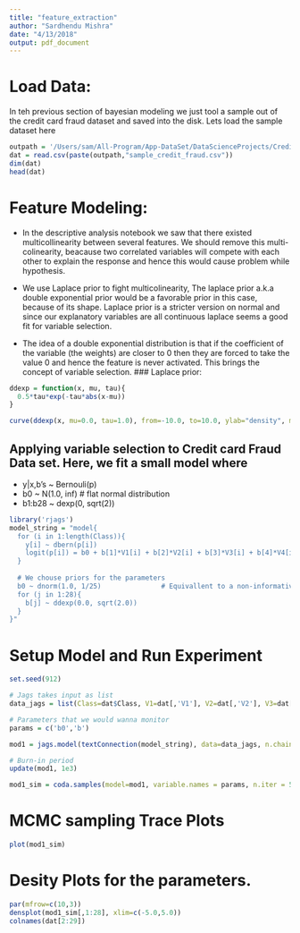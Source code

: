 ```yaml
---
title: "feature_extraction"
author: "Sardhendu Mishra"
date: "4/13/2018"
output: pdf_document
---
```



# Load Data:
In teh previous section of bayesian modeling we just tool a sample out of the credit card fraud dataset and saved into the disk. Lets load the sample dataset here
```r
outpath = '/Users/sam/All-Program/App-DataSet/DataScienceProjects/CreditCardFraud/'
dat = read.csv(paste(outpath,"sample_credit_fraud.csv"))
dim(dat)
head(dat)
```


# Feature Modeling:

* In the descriptive analysis notebook we saw that there existed multicollinearity between several features. We should remove this multi-colinearity, beacause two correlated variables will compete with each other to explain the response and hence this would cause problem while hypothesis.

* We use Laplace prior to fight multicolinearity, The laplace prior a.k.a double exponential prior would be a favorable prior in this case, because of its shape. Laplace prior is a stricter version on normal and since our explanatory variables are all continuous laplace seems a good fit for variable selection.

* The idea of a double exponential distribution is that if the coefficient of the variable (the weights) are closer to 0 then they are forced to take the value 0 and hence the feature is never activated. This brings the concept of variable selection.
### Laplace prior:
```r
ddexp = function(x, mu, tau){
  0.5*tau*exp(-tau*abs(x-mu))
}

curve(ddexp(x, mu=0.0, tau=1.0), from=-10.0, to=10.0, ylab="density", main='Double exponential distribution')
```


## Applying variable selection to Credit card Fraud Data set. Here, we fit a small model where 
* y|x,b's ~ Bernouli(p)
* b0 ~ N(1.0, inf) # flat normal distribution
* b1:b28 ~ dexp(0, sqrt(2))
```r
library('rjags')
model_string = "model{
  for (i in 1:length(Class)){
    y[i] ~ dbern(p[i])
    logit(p[i]) = b0 + b[1]*V1[i] + b[2]*V2[i] + b[3]*V3[i] + b[4]*V4[i] + b[5]*V5[i] + b[6]*V6[i] + b[7]*V7[i] + b[8]*V8[i] + b[9]*V9[i] + b[10]*V10[i] + b[11]*V11[i] + b[12]*V12[i] + b[12]*V12[i] + b[13]*V13[i] + b[14]*V14[i] + b[15]*V15[i] + b[16]*V16[i] + b[17]*V17[i] + b[18]*V18[i] + b[19]*V19[i] + b[20]*V20[i] + b[21]*V21[i] + b[22]*V22[i] + b[23]*V23[i] + b[24]*V24[i] + b[25]*V25[i] + b[26]*V26[i] + b[27]*V27[i] + b[28]*V28[i]
  }
  
  # We chouse priors for the parameters
  b0 ~ dnorm(1.0, 1/25)               # Equivallent to a non-informative prior
  for (j in 1:28){  
    b[j] ~ ddexp(0.0, sqrt(2.0))
  }
}"
```

# Setup Model and Run Experiment
```r
set.seed(912)

# Jags takes input as list
data_jags = list(Class=dat$Class, V1=dat[,'V1'], V2=dat[,'V2'], V3=dat[,'V3'], V4=dat[,'V4'], V5=dat[,'V5'], V6=dat[,'V6'], V7=dat[,'V7'], V8=dat[,'V8'], V9=dat[,'V9'], V10=dat[,'V10'], V11=dat[,'V11'], V12=dat[,'V12'], V13=dat[,'V13'], V14=dat[,'V14'], V15=dat[,'V15'], V16=dat[,'V16'], V17=dat[,'V17'], V18=dat[,'V18'], V19=dat[,'V19'], V20=dat[,'V20'], V21=dat[,'V21'], V22=dat[,'V22'], V23=dat[,'V23'], V24=dat[,'V24'], V25=dat[,'V25'], V26=dat[,'V26'],V27=dat[,'V27'], V28=dat[,'V28'])

# Parameters that we would wanna monitor
params = c('b0','b')

mod1 = jags.model(textConnection(model_string), data=data_jags, n.chains = 3)

# Burn-in period
update(mod1, 1e3)

mod1_sim = coda.samples(model=mod1, variable.names = params, n.iter = 5e3)
```

# MCMC sampling Trace Plots
```r
plot(mod1_sim)
```




# Desity Plots for the parameters.
```r
par(mfrow=c(10,3))
densplot(mod1_sim[,1:28], xlim=c(-5.0,5.0))
colnames(dat[2:29])
```








